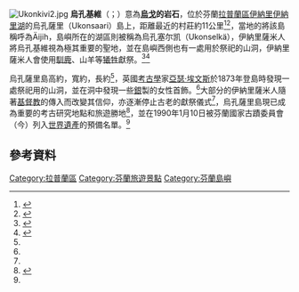 [[File:Ukonkivi2.jpg|thumb]]
'''烏孔基維'''（{{lang-fi|Ukonkivi}}；{{lang-smn|Äijihsuálui}}）意為'''[[烏戈_(卡勒瓦拉)|烏戈]]的岩石'''，位於芬蘭[[拉普蘭區|拉普蘭區]][[伊納里|伊納里]][[伊納里湖|伊納里湖]]的烏孔薩里（Ukonsaari）島上，距離最近的村莊約11公里<ref>{{Cite web|title=Ukonsaari|url=http://www.samimuseum.fi/anaras/historia/ukonsaari.html|accessdate=2020-08-15|work=samimuseum.fi|language=fi|archive-date=2015-09-24|archive-url=https://web.archive.org/web/20150924093848/http://www.samimuseum.fi/anaras/historia/ukonsaari.html|dead-url=no}}</ref><ref name="Metsähallitus">{{Cite web|title=Inarin retkeilyalueen nähtävyydet - Luontoon.fi|url=https://www.luontoon.fi/inari/nahtavyydet|accessdate=2020-08-15|work=Metsähallitus|language=fi|archive-date=2019-12-19|archive-url=https://web.archive.org/web/20191219052215/https://www.luontoon.fi/inari/nahtavyydet|dead-url=no}}</ref>，當地的{{tsl|en|Inari Sámi people|伊納里薩米人}}將該島稱呼為Äijih，島嶼所在的湖區則被稱為烏孔塞尔凯（Ukonselkä），伊納里薩米人將烏孔基維視為極其重要的聖地，並在島嶼西側也有一處用於祭祀的山洞，伊納里薩米人會使用[[馴鹿|馴鹿]]、山羊等[[犧牲|犧牲]]獻祭。<ref name="unesco">{{cite web |url=https://whc.unesco.org/en/tentativelists/221/ |title=The Holy place of worship of Ukonsaari by the Sami people at Inari |publisher=UNESCO World Heritage Centre |accessdate=2019-11-24 |archive-url=https://web.archive.org/web/20190913160735/http://whc.unesco.org/en/tentativelists/221/ |archive-date=2019-09-13 |dead-url=no |language=en }}</ref><ref name="Thomas">{{Cite web|title=Tour operator ends visits to sacred Sami island in Lapland|url=https://thebarentsobserver.com/en/travel/2019/11/visit-inari-ends-tours-sami-sacred-island|author=Thomas Nilsen|date=2019-11-03|accessdate=2020-08-15|work=The Independent Barents Observer|language=en|archive-date=2019-11-12|archive-url=https://web.archive.org/web/20191112134017/https://thebarentsobserver.com/en/travel/2019/11/visit-inari-ends-tours-sami-sacred-island|dead-url=no}}</ref>

烏孔薩里島高約{{convert|30|m|ft}}，寬約{{convert|50|m|ft}}，長約{{convert|100|m|ft}}<ref name="Thomas"/>，英國[[考古學|考古學]]家[[亞瑟·埃文斯|亞瑟·埃文斯]]於1873年登島時發現一處祭祀用的山洞，並在洞中發現一些[[銀|銀]]製的女性首飾。<ref name="Metsähallitus"/>大部分的伊納里薩米人隨著[[基督教|基督教]]的傳入而改變其信仰，亦逐漸停止古老的獻祭儀式<ref name="Metsähallitus"/>，烏孔薩里島現已成為重要的考古研究地點和旅遊勝地<ref>{{Cite web|title=Ensin Australian Uluru, nyt Inarin Ukonsaari – paikallinen matkailuyritys ei enää rantaudu saamelaisten pyhälle saarelle|url=https://yle.fi/uutiset/3-11047399|date=2019-11-01|author=Xia Torikka|accessdate=2020-08-15|work={{tsl|en|Yle Uutiset|Yle Uutiset}}|language=fi|archive-date=2020-07-27|archive-url=https://web.archive.org/web/20200727043711/https://yle.fi/uutiset/3-11047399|dead-url=no}}</ref>，並在1990年1月10日被芬蘭國家古蹟委員會（今{{tsl|en|Finnish Heritage Agency|芬蘭遺產局}}）列入[[芬蘭世界遺產列表|世界遺產]]的預備名單。<ref name="unesco"/>

== 參考資料 ==
{{reflist|30em}}

{{coord|68|56|19.6|N|27|17|32.3|E|type:isle_region:FI-LL|display=title}}

{{commons category|Ukonkivi}}

[[Category:拉普蘭區|Category:拉普蘭區]]
[[Category:芬蘭旅遊景點|Category:芬蘭旅遊景點]]
[[Category:芬蘭島嶼|Category:芬蘭島嶼]]